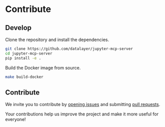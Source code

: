 # Contribute

## Develop

Clone the repository and install the dependencies.

```bash
git clone https://github.com/datalayer/jupyter-mcp-server
cd jupyter-mcp-server
pip install -e .
```

Build the Docker image from source.

```bash
make build-docker
```

## Contribute

We invite you to contribute by [opening issues](https://github.com/datalayer/jupyter-mcp-server/issues) and submitting [pull requests](https://github.com/datalayer/jupyter-mcp-server/pulls).

Your contributions help us improve the project and make it more useful for everyone!
